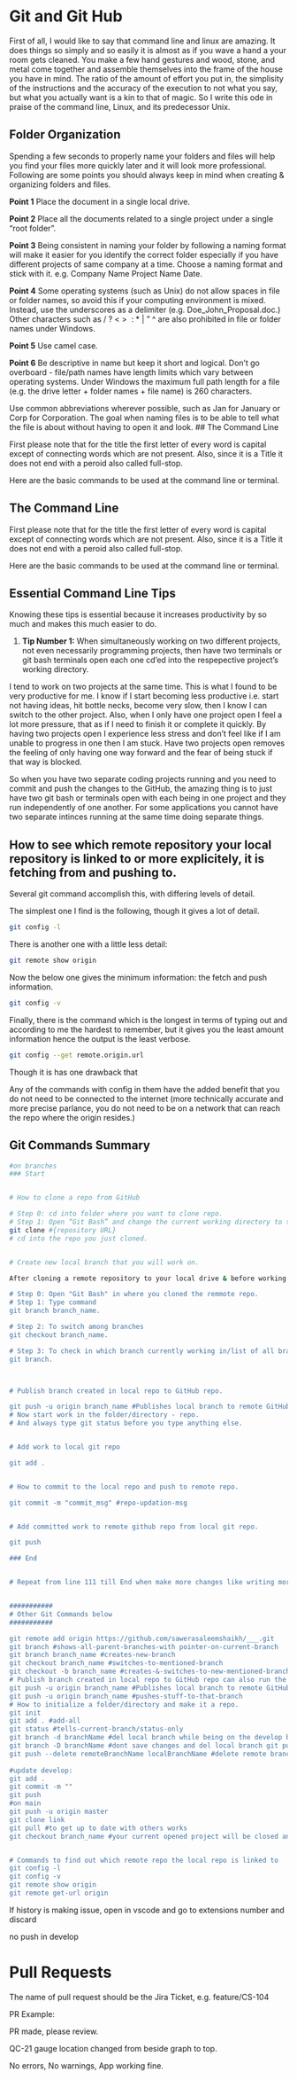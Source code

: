 # Git and Git Hub {#git}

First of all, I would like to say that command line and linux are amazing. It does things so simply and so easily it is almost as if you wave a hand a your room gets cleaned. You make a few hand gestures and wood, stone, and metal come together and assemble themselves into the frame of the house you have in mind. The ratio of the amount of effort you put in, the simplisity of the instructions and the accuracy of the execution to not what you say, but what you actually want is a kin to that of magic. So I write this ode in praise of the command line, Linux, and its predecessor Unix. 


## Folder Organization

Spending a few seconds to properly name your folders and files will help you find your files more quickly later and it will look more professional.
Following are some points you should always keep in mind when creating & organizing folders and files.

**Point 1** Place the document in a single local drive.

**Point 2** Place all the documents related to a single project under a single “root folder”.

**Point 3** Being consistent in naming your folder by following a naming format will make it easier for you identify the correct folder especially if you have different projects of same company at a time. Choose a naming format and stick with it.
e.g. Company Name Project Name Date.

**Point 4** Some operating systems (such as Unix) do not allow spaces in file or folder names, so avoid this if your computing environment is mixed. Instead, use the underscores as a delimiter (e.g. Doe_John_Proposal.doc.) Other characters such as / ? < > \ : * | " ^ are also prohibited in file or folder names under Windows.

**Point 5** Use camel case.

**Point 6** Be descriptive in name but keep it short and logical.  Don't go overboard - file/path names have length limits which vary between operating systems. Under Windows the maximum full path length for a file (e.g. the drive letter + folder names + file name) is 260 characters.

Use common abbreviations wherever possible, such as Jan for January or Corp for Corporation. The goal when naming files is to be able to tell what the file is about without having to open it and look.
## The Command Line

First please note that for the title the first letter of every word is capital except of connecting words which are not present. Also, since it is a Title it does not end with a peroid also called full-stop. 

Here are the basic commands to be used at the command line or terminal. 

## The Command Line

First please note that for the title the first letter of every word is capital except of connecting words which are not present. Also, since it is a Title it does not end with a peroid also called full-stop. 

Here are the basic commands to be used at the command line or terminal. 

## Essential Command Line Tips

Knowing these tips is essential because it increases productivity by so much and makes this much easier to do. 

1. **Tip Number 1:** When simultaneously working on two different projects, not even necessarily programming projects, then have two terminals or git bash terminals open each one cd'ed into the respepective project's working directory. 

I tend to work on two projects at the same time. This is what I found to be very productive for me. I know if I start becoming less productive i.e. start not having ideas, hit bottle necks, become very slow, then I know I can switch to the other project. Also, when I only have one project open I feel a lot more pressure, that as if I need to finish it or complete it quickly. By having two projects open I experience less stress and don't feel like if I am unable to progress in one then I am stuck. Have two projects open removes the feeling of only having one way forward and the fear of being stuck if that way is blocked. 

So when you have two separate coding projects running and you need to commit and push the changes to the GitHub, the amazing thing is to just have two git bash or terminals open with each being in one project and they run independently of one another. For some applications you cannot have two separate intinces running at the same time doing separate things. 



## How to see which remote repository your local repository is linked to or more explicitely, it is fetching from and pushing to.

Several git command accomplish this, with differing levels of detail. 

The simplest one I find is the following, though it gives a lot of detail.

```bash
git config -l
```


There is another one with a little less detail:

```bash
git remote show origin
```


Now the below one gives the minimum information: the fetch and push information.

```bash
git config -v

```

Finally, there is the command which is the longest in terms of typing out and according to me the hardest to remember, but it gives you the least amount information hence the output is the least verbose.

```bash
git config --get remote.origin.url

```

Though it is has one drawback that 

Any of the commands with config in them have the added benefit that you do not need to be connected to the internet (more technically accurate and more precise parlance, you do not need to be on a network that can reach the repo where the origin resides.)




## Git Commands Summary

```bash

#on branches
### Start


# How to clone a repo from GitHub

# Step 0: cd into folder where you want to clone repo.
# Step 1: Open “Git Bash” and change the current working directory to the location where you want the cloned directory.THEN
git clone #{repository URL}
# cd into the repo you just cloned.


# Create new local branch that you will work on. 

After cloning a remote repository to your local drive & before working on it you should create a branch in your local repository with Git Bash. If you don't do that it will create an error called "Merge conflict" with main branch.

# Step 0: Open "Git Bash" in where you cloned the remmote repo.
# Step 1: Type command 
git branch branch_name.

# Step 2: To switch among branches 
git checkout branch_name.

# Step 3: To check in which branch currently working in/list of all branches 
git branch. 



# Publish branch created in local repo to GitHub repo. 

git push -u origin branch_name #Publishes local branch to remote GitHub branch. 
# Now start work in the folder/directory - repo.
# And always type git status before you type anything else. 


# Add work to local git repo

git add .


# How to commit to the local repo and push to remote repo.

git commit -m "commit_msg" #repo-updation-msg


# Add committed work to remote github repo from local git repo.

git push

### End 


# Repeat from line 111 till End when make more changes like writing more code. 


###########
# Other Git Commands below
###########

git remote add origin https://github.com/sawerasaleemshaikh/___.git 
git branch #shows-all-parent-branches-with pointer-on-current-branch
git branch branch_name #creates-new-branch
git checkout branch_name #switches-to-mentioned-branch
git checkout -b branch_name #creates-&-switches-to-new-mentioned-branch,-if-it-already-exists-then-it-resets-it, on local repo
# Publish branch created in local repo to GitHub repo can also run the same command as above. 
git push -u origin branch_name #Publishes local branch to remote GitHub branch. 
git push -u origin branch_name #pushes-stuff-to-that-branch
# How to initialize a folder/directory and make it a repo.
git init
git add . #add-all
git status #tells-current-branch/status-only
git branch -d branchName #del local branch while being on the develop branch
git branch -D branchName #dont save changes and del local branch git push #when u
git push --delete remoteBranchName localBranchName #delete remote branch
 
#update develop: 
git add .
git commit -m ""
git push
#on main
git push -u origin master
git clone link
git pull #to get up to date with others works
git checkout branch_name #your current opened project will be closed and the one you checkedout will be opened


# Commands to find out which remote repo the local repo is linked to
git config -l
git config -v
git remote show origin
git remote get-url origin

```


If history is making issue, open in vscode and go to extensions number and discard

no push in develop


# Pull Requests
 The name of pull request should be the Jira Ticket, e.g. feature/CS-104
 
PR Example:

PR made, please review.

QC-21 gauge location changed from beside graph to top.

No  errors,
No warnings,
App working fine.
